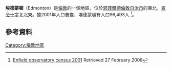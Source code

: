 {{Infobox UK place
|country =                 英格蘭
|region=                   倫敦
|population =              96,493
|population_ref =          ([[Edmonton_(UK_Parliament_constituency)|Edmonton constituency]], 2001 Census)
|official_name=            Edmonton
|static_image_name=        TheCresentEdmonton.jpg
|static_image_caption=     The Crescent, Hertford Road - in Lower Edmonton.
|latitude=                 51.6154
|longitude=                -0.0708
|london_borough=           Enfield
|constituency_westminster= [[埃德蒙頓_(英國國會選區)|埃德蒙頓]]
|post_town=                LONDON
|post_town2=                ENFIELD
|postcode_area=            N
|postcode_district=        N9, N18
|postcode_area1=        E
|postcode_district1=    E4
|postcode_area2=       EN
|postcode_district2=    EN1
|dial_code=                020
|os_grid_reference=        TQ335925
}}
'''埃德蒙頓'''（Edmonton）是[[倫敦|倫敦]]的一個地區，位於[[恩菲爾德倫敦自治市|恩菲爾德倫敦自治市]]的東北，[[查令十字|查令十字]]北北東{{convert|8.6|mi|km|1}}。據2001年人口普查，埃德蒙頓有人口96,493人 <ref name=Enfield>[http://www.enfield-observatory.org.uk/downloads/Edmonton.pdf Enfield observatory census 2001] {{Wayback|url=http://www.enfield-observatory.org.uk/downloads/Edmonton.pdf |date=20080410011359 }} Retrieved 27 February 2008</ref>。
==參考資料==
{{Reflist}}
[[Category:倫敦地區|Category:倫敦地區]]